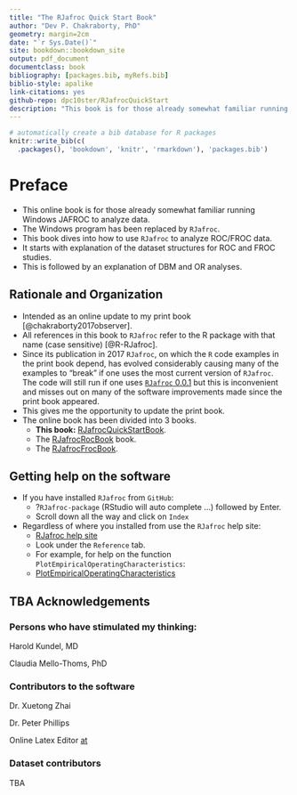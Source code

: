 ```yaml
--- 
title: "The RJafroc Quick Start Book"
author: "Dev P. Chakraborty, PhD"
geometry: margin=2cm
date: "`r Sys.Date()`"
site: bookdown::bookdown_site
output: pdf_document
documentclass: book
bibliography: [packages.bib, myRefs.bib]
biblio-style: apalike
link-citations: yes
github-repo: dpc10ster/RJafrocQuickStart
description: "This book is for those already somewhat familiar running Windows JAFROC to analyze data. The Windows program has been replaced by RJafroc. This book dives into how to use RJafroc to analyze ROC/FROC data."
---
```



```r
# automatically create a bib database for R packages
knitr::write_bib(c(
  .packages(), 'bookdown', 'knitr', 'rmarkdown'), 'packages.bib')
```



# Preface {-}

* This online book is for those already somewhat familiar running Windows JAFROC to analyze data. 
* The Windows program has been replaced by `RJafroc`. 
* This book dives into how to use `RJafroc` to analyze ROC/FROC data.
* It starts with explanation of the dataset structures for ROC and FROC studies.
* This is followed by an explanation of DBM and OR analyses.


## Rationale and Organization

* Intended as an online update to my print book [@chakraborty2017observer].
* All references in this book to `RJafroc` refer to the R package with that name (case sensitive) [@R-RJafroc]. 
* Since its publication in 2017 `RJafroc`, on which the `R` code examples in the print book depend, has evolved considerably causing many of the examples to "break" if one uses the most current version of `RJafroc`. The code will still run if one uses [`RJafroc` 0.0.1](https://cran.r-project.org/src/contrib/Archive/RJafroc/) but this is inconvenient and misses out on many of the software improvements made since the print book appeared.
* This gives me the opportunity to update the print book.
* The online book has been divided into 3 books.
    + **This book:** [RJafrocQuickStartBook](https://dpc10ster.github.io/RJafrocQuickStart/).
    + The [RJafrocRocBook](https://dpc10ster.github.io/RJafrocRocBook/) book.
    + The [RJafrocFrocBook](https://dpc10ster.github.io/RJafrocFrocBook/).


## Getting help on the software

* If you have installed `RJafroc` from `GitHub`:
    + ?`RJafroc-package` (RStudio will auto complete ...) followed by Enter.
    + Scroll down all the way and click on `Index`
* Regardless of where you installed from use the `RJafroc` help site:
    + [RJafroc help site](https://dpc10ster.github.io/RJafroc/)
    + Look under the `Reference` tab. 
    + For example, for help on the function `PlotEmpiricalOperatingCharacteristics`:
    + [PlotEmpiricalOperatingCharacteristics](https://dpc10ster.github.io/RJafroc/reference/PlotEmpiricalOperatingCharacteristics.html)




## TBA Acknowledgements

### Persons who have stimulated my thinking:

Harold Kundel, MD

Claudia Mello-Thoms, PhD

### Contributors to the software

Dr. Xuetong Zhai

Dr. Peter Phillips

Online Latex Editor [at](https://latexeditor.lagrida.com/) 

### Dataset contributors

TBA



